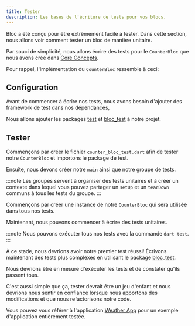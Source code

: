 ```yaml
---
title: Tester
description: Les bases de l'écriture de tests pour vos blocs.
---
```



Bloc a été conçu pour être extrêmement facile à tester. Dans cette section, nous allons voir comment tester un bloc de manière unitaire.

Par souci de simplicité, nous allons écrire des tests pour le `CounterBloc` que nous avons créé dans [Core Concepts](/bloc-concepts).

Pour rappel, l'implémentation du `CounterBloc` ressemble à ceci:

<CounterBlocSnippet />

## Configuration

Avant de commencer à écrire nos tests, nous avons besoin d'ajouter des framework de test dans nos dépendances,

Nous allons ajouter les packages [test](https://pub.dev/packages/test) et [bloc_test](https://pub.dev/packages/bloc_test) à notre projet.

<AddDevDependenciesSnippet />

## Tester

Commençons par créer le fichier `counter_bloc_test.dart` afin de tester notre `CounterBloc` et importons le package de test.

<CounterBlocTestImportsSnippet />

Ensuite, nous devons créer notre `main` ainsi que notre groupe de tests.

<CounterBlocTestMainSnippet />

:::note
Les groupes servent à organiser des tests unitaires et à créer un contexte dans lequel vous pouvez partager un `setUp` et un `tearDown` communs à tous les tests du groupe.
:::

Commençons par créer une instance de notre `CounterBloc` qui sera utilisée dans tous nos tests.

<CounterBlocTestSetupSnippet />

Maintenant, nous pouvons commencer à écrire des tests unitaires.

<CounterBlocTestInitialStateSnippet />

:::note
Nous pouvons exécuter tous nos tests avec la commande `dart test`.
:::

À ce stade, nous devrions avoir notre premier test réussi! Écrivons maintenant des tests plus complexes en utilisant le package [bloc_test](https://pub.dev/packages/bloc_test).

<CounterBlocTestBlocTestSnippet />

Nous devrions être en mesure d'exécuter les tests et de constater qu'ils passent tous.

C'est aussi simple que ça, tester devrait être un jeu d'enfant et nous devrions nous sentir en confiance lorsque nous apportons des modifications et que nous refactorisons notre code.

Vous pouvez vous référer à l'application [Weather App](https://github.com/felangel/bloc/tree/master/examples/flutter_weather) pour un exemple d'application entièrement testée.
